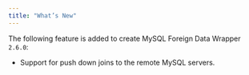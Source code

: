 ```yaml
---
title: "What’s New"
---
```


<div id="whats_new" class="registered_link"></div>

The following feature is added to create MySQL Foreign Data Wrapper `2.6.0`:

-   Support for push down joins to the remote MySQL servers.

